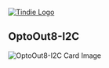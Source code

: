 <a href="https://www.tindie.com/products/5158/" ><img src="http://land-boards.com/blwiki/images/5/51/Tindie-mediums.png" alt="Tindie Logo"></img></a>

== OptoOut8-I2C ==

<img src="http://land-boards.com/blwiki/images/3/3f/OptoIn8-I2C-X3-CCA-5456-720px.jpg" alt="OptoOut8-I2C Card Image"></img>
